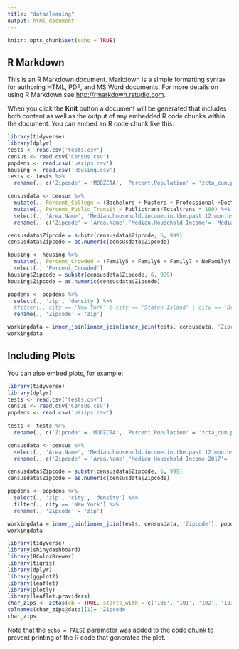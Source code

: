 ```yaml
---
title: "datacleaning"
output: html_document
---
```


```r
knitr::opts_chunk$set(echo = TRUE)
```

## R Markdown

This is an R Markdown document. Markdown is a simple formatting syntax for authoring HTML, PDF, and MS Word documents. For more details on using R Markdown see <http://rmarkdown.rstudio.com>.

When you click the **Knit** button a document will be generated that includes both content as well as the output of any embedded R code chunks within the document. You can embed an R code chunk like this:

```r
library(tidyverse)
library(dplyr)
tests <- read.csv('tests.csv')
census <- read.csv('Census.csv')
popdens <- read.csv('uszips.csv')
housing <- read.csv('Housing.csv')
tests <- tests %>%
  rename(., c('Zipcode' = 'MODZCTA', 'Percent.Population' = 'zcta_cum.perc_pos'))

censusdata <- census %>% 
  mutate(., Percent_College = (Bachelors + Masters + Professional +Doctorate)/TotalEd * 100) %>%
  mutate(., Percent_Public_Transit = Publictrans/Totaltrans * 100) %>%
  select(., 'Area.Name', 'Median.household.income.in.the.past.12.months..in.2017.inflation.adjusted.dollars.', 'Percent_College', Percent_Public_Transit) %>%
  rename(., c('Zipcode' = 'Area.Name','Median.Household.Income'= 'Median.household.income.in.the.past.12.months..in.2017.inflation.adjusted.dollars.'))

censusdata$Zipcode = substr(censusdata$Zipcode, 6, 999)
censusdata$Zipcode = as.numeric(censusdata$Zipcode)

housing <- housing %>%
  mutate(., Percent_Crowded = (Family5 + Family6 + Family7 + NoFamily4 + NoFamily5 + NoFamily6 + NoFamily7)/Total * 100) %>%
  select(., 'Percent_Crowded')
housing$Zipcode = substr(censusdata$Zipcode, 6, 999)
housing$Zipcode = as.numeric(censusdata$Zipcode)

popdens <- popdens %>%
  select(., 'zip', 'density') %>%
  #filter(., city == 'New York' | city == 'Staten Island' | city == 'Bronx') %>%
  rename(., 'Zipcode' = 'zip')

workingdata = inner_join(inner_join(inner_join(tests, censusdata, 'Zipcode'), popdens, 'Zipcode'), housing, 'Zipcode')
workingdata

```

## Including Plots

You can also embed plots, for example:

```r
library(tidyverse)
library(dplyr)
tests <- read.csv('tests.csv')
census <- read.csv('Census.csv')
popdens <- read.csv('uszips.csv')
  
tests <- tests %>%
  rename(., c('Zipcode' = 'MODZCTA', 'Percent Population' = 'zcta_cum.perc_pos'))

censusdata <- census %>% 
  select(., 'Area.Name', 'Median.household.income.in.the.past.12.months..in.2017.inflation.adjusted.dollars.') %>%
  rename(., c('Zipcode' = 'Area.Name','Median Household Income 2017'= 'Median.household.income.in.the.past.12.months..in.2017.inflation.adjusted.dollars.'))

censusdata$Zipcode = substr(censusdata$Zipcode, 6, 999)
censusdata$Zipcode = as.numeric(censusdata$Zipcode)

popdens <- popdens %>%
  select(., 'zip', 'city', 'density') %>%
  filter(., city == 'New York') %>%
  rename(., 'Zipcode' = 'zip')

workingdata = inner_join(inner_join(tests, censusdata, 'Zipcode'), popdens, 'Zipcode')
workingdata
```


```r
library(tidyverse)
library(shinydashboard)
library(RColorBrewer)
library(tigris)
library(dplyr)
library(ggplot2)
library(leaflet)
library(plotly)
library(leaflet.providers)
char_zips <- zctas(cb = TRUE, starts_with = c('100', '101', '102', '103', '104','110', '111', '112', '113', '114', '116'))
colnames(char_zips@data)[1]= 'Zipcode' 
char_zips
```

Note that the `echo = FALSE` parameter was added to the code chunk to prevent printing of the R code that generated the plot.
